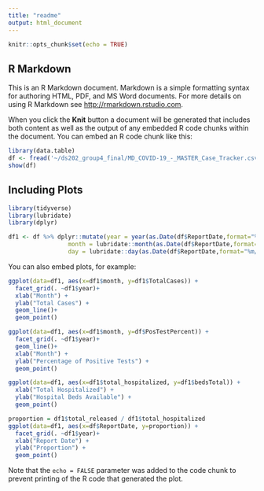 ```yaml
---
title: "readme"
output: html_document
---
```


```r
knitr::opts_chunk$set(echo = TRUE)
```

## R Markdown

This is an R Markdown document. Markdown is a simple formatting syntax for authoring HTML, PDF, and MS Word documents. For more details on using R Markdown see <http://rmarkdown.rstudio.com>.

When you click the **Knit** button a document will be generated that includes both content as well as the output of any embedded R code chunks within the document. You can embed an R code chunk like this:

```r

library(data.table)
df <- fread('~/ds202_group4_final/MD_COVID-19_-_MASTER_Case_Tracker.csv')
show(df)
```

## Including Plots
```r
library(tidyverse)
library(lubridate)
library(dplyr)
```

```r


df1 <- df %>% dplyr::mutate(year = year(as.Date(df$ReportDate,format="%m/%d/%Y")),
                 month = lubridate::month(as.Date(df$ReportDate,format="%m/%d/%Y")),
                 day = lubridate::day(as.Date(df$ReportDate,format="%m/%d/%Y")))
```


You can also embed plots, for example:
```r
ggplot(data=df1, aes(x=df1$month, y=df1$TotalCases)) +
  facet_grid(. ~df1$year)+
  xlab("Month") +
  ylab("Total Cases") +
  geom_line()+
  geom_point()
```
```r
ggplot(data=df1, aes(x=df1$month, y=df$PosTestPercent)) +
  facet_grid(. ~df1$year)+
  geom_line()+
  xlab("Month") +
  ylab("Percentage of Positive Tests") +
  geom_point()
```

```r
ggplot(data=df1, aes(x=df1$total_hospitalized, y=df1$bedsTotal)) +
  xlab("Total Hospitalized") +
  ylab("Hospital Beds Available") +
  geom_point()
```
```r
proportion = df1$total_released / df1$total_hospitalized
ggplot(data=df1, aes(x=df$ReportDate, y=proportion)) +
  facet_grid(. ~df1$year)+
  xlab("Report Date") +
  ylab("Proportion") +
  geom_point()

```


Note that the `echo = FALSE` parameter was added to the code chunk to prevent printing of the R code that generated the plot.
